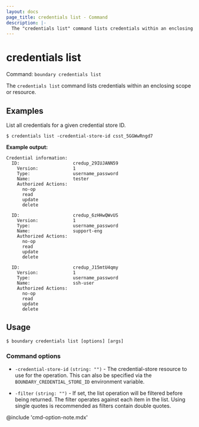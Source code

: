 ```yaml
---
layout: docs
page_title: credentials list - Command
description: |-
  The "credentials list" command lists credentials within an enclosing scope or resource.
---
```


# credentials list

Command: `boundary credentials list`

The `credentials list` command lists credentials within an enclosing
scope or resource.

## Examples

List all credentials for a given credential store ID.

```shell-session
$ credentials list -credential-store-id csst_5GGWwRngd7
```

**Example output:**

<CodeBlockConfig hideClipboard>

```plaintext
Credential information:
  ID:                    credup_29IUJANN59
    Version:             1
    Type:                username_password
    Name:                tester
    Authorized Actions:
      no-op
      read
      update
      delete

  ID:                    credup_6zHHwQWvUS
    Version:             1
    Type:                username_password
    Name:                support-eng
    Authorized Actions:
      no-op
      read
      update
      delete

  ID:                    credup_J15mtU4qmy
    Version:             1
    Type:                username_password
    Name:                ssh-user
    Authorized Actions:
      no-op
      read
      update
      delete
```

</CodeBlockConfig>

## Usage

<CodeBlockConfig hideClipboard>

```shell-session
$ boundary credentials list [options] [args]
```

</CodeBlockConfig>


### Command options

- `-credential-store-id` `(string: "")` - The credential-store resource to use
   for the operation. This can also be specified via the
   `BOUNDARY_CREDENTIAL_STORE_ID` environment variable.

- `-filter` `(string: "")` - If set, the list operation will be filtered before
   being returned. The filter operates against each item in the list. Using
   single quotes is recommended as filters contain double quotes. 


@include 'cmd-option-note.mdx'